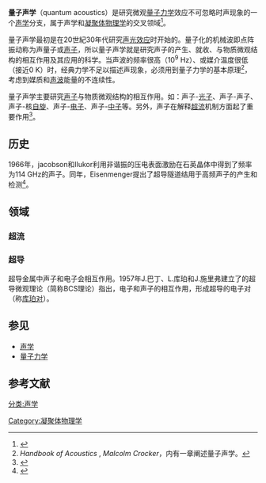 '''量子声学'''（quantum acoustics）是研究微观[[量子力学|量子力学]]效应不可忽略时声现象的一个[[声学|声学]]分支，属于声学和[[凝聚体物理学|凝聚体物理学]]的交叉领域<ref name="应用声学">{{cite journal|author1=李冲飞|title=首届全国量子声学讨论会在合肥召开|journal=《应用声学》|date=1986年|issue=01期|url=http://www.cnki.com.cn/Article/CJFDTotal-YYSN198601019.htm|accessdate=2016-08-30}}</ref>。

量子声学最初是在20世紀30年代研究[[声光效应|声光效应]]时开始的。量子化的机械波即点阵振动称为声量子或[[声子|声子]]，所以量子声学就是研究声子的产生、就收、与物质微观结构的相互作用及其应用的科学。当声波的频率很高（10<sup>9</sup> Hz）、或媒介温度很低（接近0 K）时，经典力学不足以描述声现象，必须用到量子力学的基本原理<ref>''Handbook of Acoustics'' , ''Malcolm Crocker''，内有一章阐述量子声学。</ref>，考虑到媒质和[[声波|声波]]能量的不连续性。

量子声学主要研究[[声子|声子]]与物质微观结构的相互作用。如：声子-[[光子|光子]]、声子-声子、声子-核[[自旋|自旋]]、声子-[[电子|电子]]、声子-[[中子|中子]]等。另外，声子在解释[[超流|超流]]机制方面起了重要作用<ref>{{cite journal|author1=关定华|title=声学的发展|journal=中国科学院院刊|date=1993|issue=第3期|accessdate=2016-08-30}}</ref>。

==历史==
1966年，jacobson和Ilukor利用非谐振的压电表面激励在石英晶体中得到了频率为114 GHz的声子。同年，Eisenmenger提出了超导隧道结用于高频声子的产生和检测<ref>{{cite web|author1=白玉海|title=固体中高频声子的激励|url=http://www.wuli.ac.cn/fileup/PDF/19850707.pdf|website=物流|accessdate=2016-08-30}}</ref>。
==领域==
===超流===
{{main|超流}}

===超导===
{{main|超导|BCS理論}}
超导金属中声子和电子会相互作用。1957年J.巴丁、L.库珀和J.施里弗建立了的超导微观理论（简称BCS理论）指出，电子和声子的相互作用，形成超导的电子对（称[[库珀对|库珀对]]）。
==参见==
* [[声学|声学]]
* [[量子力学|量子力学]]

==参考文献==
{{Reflist}}

{{DEFAULTSORT:L}}
[[Category:凝聚体物理学|Category:凝聚体物理学]]
[[分类:声学|分类:声学]]